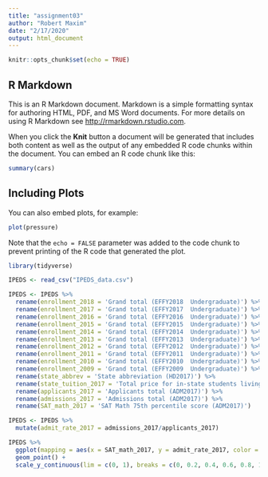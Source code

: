 ```yaml
---
title: "assignment03"
author: "Robert Maxim"
date: "2/17/2020"
output: html_document
---
```


```r
knitr::opts_chunk$set(echo = TRUE)
```

## R Markdown

This is an R Markdown document. Markdown is a simple formatting syntax for authoring HTML, PDF, and MS Word documents. For more details on using R Markdown see <http://rmarkdown.rstudio.com>.

When you click the **Knit** button a document will be generated that includes both content as well as the output of any embedded R code chunks within the document. You can embed an R code chunk like this:

```r
summary(cars)
```

## Including Plots

You can also embed plots, for example:

```r
plot(pressure)
```

Note that the `echo = FALSE` parameter was added to the code chunk to prevent printing of the R code that generated the plot.

```r
library(tidyverse)
```

```r
IPEDS <- read_csv("IPEDS_data.csv")
```

```r
IPEDS <- IPEDS %>%
  rename(enrollment_2018 = 'Grand total (EFFY2018  Undergraduate)') %>%
  rename(enrollment_2017 = 'Grand total (EFFY2017  Undergraduate)') %>%
  rename(enrollment_2016 = 'Grand total (EFFY2016  Undergraduate)') %>%
  rename(enrollment_2015 = 'Grand total (EFFY2015  Undergraduate)') %>%
  rename(enrollment_2014 = 'Grand total (EFFY2014  Undergraduate)') %>%
  rename(enrollment_2013 = 'Grand total (EFFY2013  Undergraduate)') %>%
  rename(enrollment_2012 = 'Grand total (EFFY2012  Undergraduate)') %>%
  rename(enrollment_2011 = 'Grand total (EFFY2011  Undergraduate)') %>%
  rename(enrollment_2010 = 'Grand total (EFFY2010  Undergraduate)') %>%
  rename(enrollment_2009 = 'Grand total (EFFY2009  Undergraduate)') %>%
  rename(state_abbrev = 'State abbreviation (HD2017)') %>%
  rename(state_tuition_2017 = 'Total price for in-state students living on campus 2017-18 (DRVIC2017)') %>%
  rename(applicants_2017 = 'Applicants total (ADM2017)') %>%
  rename(admissions_2017 = 'Admissions total (ADM2017)') %>%
  rename(SAT_math_2017 = 'SAT Math 75th percentile score (ADM2017)')
```

```r
IPEDS <- IPEDS %>%
  mutate(admit_rate_2017 = admissions_2017/applicants_2017)
```


```r
IPEDS %>%
  ggplot(mapping = aes(x = SAT_math_2017, y = admit_rate_2017, color = "azure")) +
  geom_point() +
  scale_y_continuous(lim = c(0, 1), breaks = c(0, 0.2, 0.4, 0.6, 0.8, 1))
```





